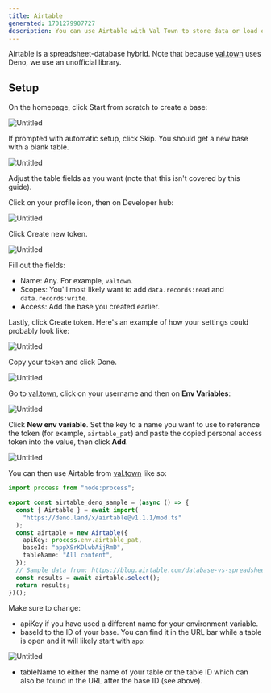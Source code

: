 ```yaml
---
title: Airtable
generated: 1701279907727
description: You can use Airtable with Val Town to store data or load edited data from other sources
---
```



Airtable is a spreadsheet-database hybrid. Note that because
[val.town](http://val.town) uses Deno, we use an unofficial library.

## Setup

On the homepage, click Start from scratch to create a base:

![Untitled](./airtable/untitled.png)

If prompted with automatic setup, click Skip. You should get a new base with a
blank table.

![Untitled](./airtable/untitled-1.png)

Adjust the table fields as you want (note that this isn't covered by this
guide).

Click on your profile icon, then on Developer hub:

![Untitled](./airtable/untitled-2.png)

Click Create new token.

![Untitled](./airtable/untitled-3.png)

Fill out the fields:

- Name: Any. For example, `valtown`.
- Scopes: You'll most likely want to add `data.records:read` and
  `data.records:write`.
- Access: Add the base you created earlier.

Lastly, click Create token. Here's an example of how your settings could
probably look like:

![Untitled](./airtable/untitled-4.png)

Copy your token and click Done.

![Untitled](./airtable/untitled-5.png)

Go to [val.town](http://val.town), click on your username and then on **Env Variables**:

![Untitled](./airtable/env-variables-menu.png)

Click **New env variable**. Set the key to a name you want to use to reference the token
(for example, `airtable_pat`) and paste the copied personal access token into
the value, then click **Add**.

![Untitled](./airtable/env-variables-new.png)

You can then use Airtable from [val.town](http://val.town) like so:

```ts val
import process from "node:process";

export const airtable_deno_sample = (async () => {
  const { Airtable } = await import(
    "https://deno.land/x/airtable@v1.1.1/mod.ts"
  );
  const airtable = new Airtable({
    apiKey: process.env.airtable_pat,
    baseId: "appXSrKDlwbAijRmD",
    tableName: "All content",
  });
  // Sample data from: https://blog.airtable.com/database-vs-spreadsheet/
  const results = await airtable.select();
  return results;
})();
```

Make sure to change:

- apiKey if you have used a different name for your environment variable.
- baseId to the ID of your base. You can find it in the URL bar while a table is
  open and it will likely start with `app`:

![Untitled](./airtable/untitled-8.png)

- tableName to either the name of your table or the table ID which can also be
  found in the URL after the base ID (see above).
